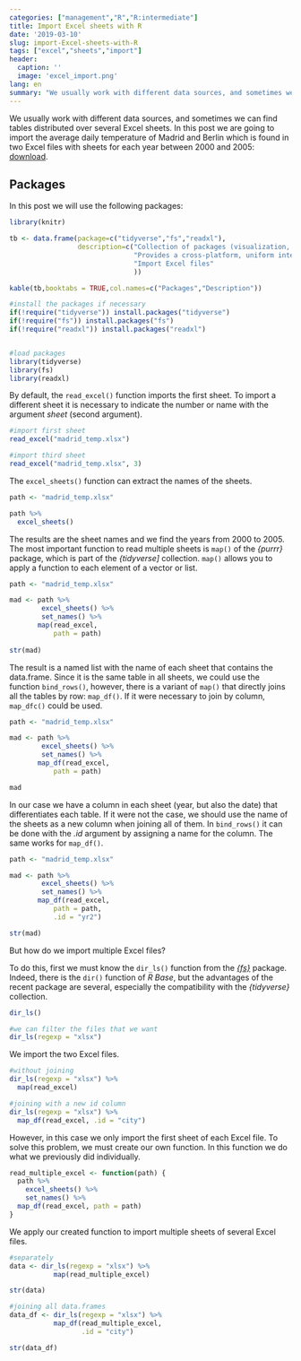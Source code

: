 ```yaml
---
categories: ["management","R","R:intermediate"]
title: Import Excel sheets with R
date: '2019-03-10'
slug: import-Excel-sheets-with-R
tags: ["excel","sheets","import"]
header:
  caption: ''
  image: 'excel_import.png'
lang: en
summary: "We usually work with different data sources, and sometimes we can find tables distributed over several Excel sheets. In this post we are going to import the average daily temperature of Madrid and Berlin which is found in two Excel files with sheets for each year between 2000 and 2005."
---
```


We usually work with different data sources, and sometimes we can find tables distributed over several Excel sheets. In this post we are going to import the average daily temperature of Madrid and Berlin which is found in two Excel files with sheets for each year between 2000 and 2005: [download](/files/Data_Excel.zip). 

## Packages

In this post we will use the following packages:

```r
library(knitr)

tb <- data.frame(package=c("tidyverse","fs","readxl"),
                 description=c("Collection of packages (visualization, manipulation): ggplot2, dplyr, purrr, etc.",
                               "Provides a cross-platform, uniform interface to file system operations",
                               "Import Excel files"
                               ))

kable(tb,booktabs = TRUE,col.names=c("Packages","Description"))

```

```r
#install the packages if necessary
if(!require("tidyverse")) install.packages("tidyverse")
if(!require("fs")) install.packages("fs")
if(!require("readxl")) install.packages("readxl")


#load packages
library(tidyverse)
library(fs)
library(readxl)


```

By default, the `read_excel()` function imports the first sheet. To import a different sheet it is necessary to indicate the number or name with the argument *sheet* (second argument).

```r

#import first sheet
read_excel("madrid_temp.xlsx")

#import third sheet
read_excel("madrid_temp.xlsx", 3)


```

The `excel_sheets()` function can extract the names of the sheets.

```r

path <- "madrid_temp.xlsx"

path %>%
  excel_sheets()

```

The results are the sheet names and we find the years from 2000 to 2005. The most important function to read multiple sheets is `map()` of the *{purrr}* package, which is part of the *{tidyverse]* collection. `map()` allows you to apply a function to each element of a vector or list.

```r

path <- "madrid_temp.xlsx"

mad <- path %>%
        excel_sheets() %>%
        set_names() %>%
       map(read_excel,
           path = path)
        
str(mad)

```

The result is a named list with the name of each sheet that contains the data.frame. Since it is the same table in all sheets, we could use the function `bind_rows()`, however, there is a variant of `map()` that directly joins all the tables by row: `map_df()`. If it were necessary to join by column, `map_dfc()` could be used.


```r

path <- "madrid_temp.xlsx"

mad <- path %>%
        excel_sheets() %>%
        set_names() %>%
       map_df(read_excel,
           path = path)

mad

```


In our case we have a column in each sheet (year, but also the date) that differentiates each table. If it were not the case, we should use the name of the sheets as a new column when joining all of them. In `bind_rows()` it can be done with the *.id* argument by assigning a name for the column. The same works for `map_df()`.

```r

path <- "madrid_temp.xlsx"

mad <- path %>%
        excel_sheets() %>%
        set_names() %>%
       map_df(read_excel,
           path = path,
           .id = "yr2")

str(mad)

```

But how do we import multiple Excel files?

To do this, first we must know the `dir_ls()` function from the [*{fs}*](https://github.com/r-lib/fs) package. Indeed, there is the `dir()` function of *R Base*, but the advantages of the recent package are several, especially the compatibility with the *{tidyverse}* collection.

```r

dir_ls()

#we can filter the files that we want
dir_ls(regexp = "xlsx") 

```

We import the two Excel files.

```r

#without joining
dir_ls(regexp = "xlsx") %>%
  map(read_excel)

#joining with a new id column
dir_ls(regexp = "xlsx") %>%
  map_df(read_excel, .id = "city")

```


However, in this case we only import the first sheet of each Excel file. To solve this problem, we must create our own function. In this function we do what we previously did individually.


```r

read_multiple_excel <- function(path) {
  path %>%
    excel_sheets() %>% 
    set_names() %>% 
  map_df(read_excel, path = path)
}

```

We apply our created function to import multiple sheets of several Excel files.

```r

#separately
data <- dir_ls(regexp = "xlsx") %>% 
           map(read_multiple_excel)

str(data)

#joining all data.frames
data_df <- dir_ls(regexp = "xlsx") %>% 
           map_df(read_multiple_excel,
                  .id = "city")

str(data_df)

```

